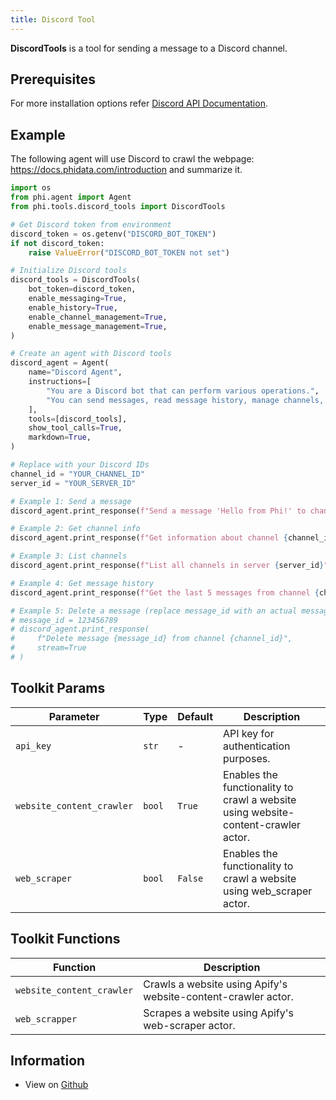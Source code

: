 ```yaml
---
title: Discord Tool
---
```


**DiscordTools** is a tool for sending a message to a Discord channel.

## Prerequisites

For more installation options refer [Discord API Documentation](https://discord.com/developers/docs/topics/).


## Example

The following agent will use Discord to crawl the webpage: https://docs.phidata.com/introduction and summarize it.

```python cookbook/tools/discord_tools.py
import os
from phi.agent import Agent
from phi.tools.discord_tools import DiscordTools

# Get Discord token from environment
discord_token = os.getenv("DISCORD_BOT_TOKEN")
if not discord_token:
    raise ValueError("DISCORD_BOT_TOKEN not set")

# Initialize Discord tools
discord_tools = DiscordTools(
    bot_token=discord_token,
    enable_messaging=True,
    enable_history=True,
    enable_channel_management=True,
    enable_message_management=True,
)

# Create an agent with Discord tools
discord_agent = Agent(
    name="Discord Agent",
    instructions=[
        "You are a Discord bot that can perform various operations.",
        "You can send messages, read message history, manage channels, and delete messages.",
    ],
    tools=[discord_tools],
    show_tool_calls=True,
    markdown=True,
)

# Replace with your Discord IDs
channel_id = "YOUR_CHANNEL_ID"
server_id = "YOUR_SERVER_ID"

# Example 1: Send a message
discord_agent.print_response(f"Send a message 'Hello from Phi!' to channel {channel_id}", stream=True)

# Example 2: Get channel info
discord_agent.print_response(f"Get information about channel {channel_id}", stream=True)

# Example 3: List channels
discord_agent.print_response(f"List all channels in server {server_id}", stream=True)

# Example 4: Get message history
discord_agent.print_response(f"Get the last 5 messages from channel {channel_id}", stream=True)

# Example 5: Delete a message (replace message_id with an actual message ID)
# message_id = 123456789
# discord_agent.print_response(
#     f"Delete message {message_id} from channel {channel_id}",
#     stream=True
# )

```

## Toolkit Params

| Parameter | Type | Default | Description |
|-----------|------|---------|-------------|
| `api_key` | `str` | - | API key for authentication purposes. |
| `website_content_crawler` | `bool` | `True` | Enables the functionality to crawl a website using website-content-crawler actor. |
| `web_scraper` | `bool` | `False` | Enables the functionality to crawl a website using web_scraper actor. |

## Toolkit Functions

| Function | Description |
|----------|-------------|
| `website_content_crawler` | Crawls a website using Apify's website-content-crawler actor. |
| `web_scrapper` | Scrapes a website using Apify's web-scraper actor. |


## Information

- View on [Github](https://github.com/phidatahq/phidata/blob/main/phi/tools/apify.py)
